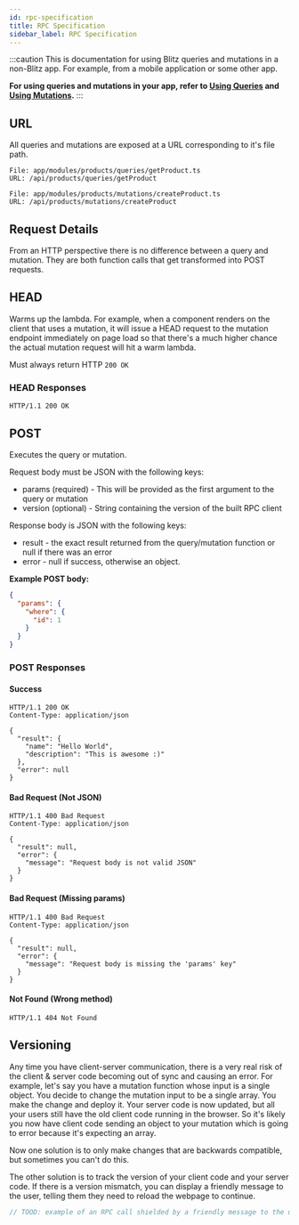 ```yaml
---
id: rpc-specification
title: RPC Specification
sidebar_label: RPC Specification
---
```


:::caution
This is documentation for using Blitz queries and mutations in a non-Blitz app. For example, from a mobile application or some other app.

**For using queries and mutations in your app, refer to [Using Queries](./query-usage.mdx) and [Using Mutations](./mutation-usage.mdx).**
:::

## URL

All queries and mutations are exposed at a URL corresponding to it's file path.

```
File: app/modules/products/queries/getProduct.ts
URL: /api/products/queries/getProduct

File: app/modules/products/mutations/createProduct.ts
URL: /api/products/mutations/createProduct
```

## Request Details

From an HTTP perspective there is no difference between a query and mutation. They are both function calls that get transformed into POST requests.

## HEAD

Warms up the lambda. For example, when a component renders on the client that uses a mutation, it will issue a HEAD request to the mutation endpoint immediately on page load so that there's a much higher chance the actual mutation request will hit a warm lambda.

Must always return HTTP `200 OK`

### HEAD Responses

```http
HTTP/1.1 200 OK
```

## POST

Executes the query or mutation.

Request body must be JSON with the following keys:

- params (required) - This will be provided as the first argument to the query or mutation
- version (optional) - String containing the version of the built RPC client

Response body is JSON with the following keys:

- result - the exact result returned from the query/mutation function or null if there was an error
- error - null if success, otherwise an object.

**Example POST body:**

```json
{
  "params": {
    "where": {
      "id": 1
    }
  }
}
```

### POST Responses

#### Success

```http
HTTP/1.1 200 OK
Content-Type: application/json

{
  "result": {
    "name": "Hello World",
    "description": "This is awesome :)"
  },
  "error": null
}
```

#### Bad Request (Not JSON)

```http
HTTP/1.1 400 Bad Request
Content-Type: application/json

{
  "result": null,
  "error": {
    "message": "Request body is not valid JSON"
  }
}
```

#### Bad Request (Missing params)

```http
HTTP/1.1 400 Bad Request
Content-Type: application/json

{
  "result": null,
  "error": {
    "message": "Request body is missing the 'params' key"
  }
}
```

#### Not Found (Wrong method)

```http
HTTP/1.1 404 Not Found
```

## Versioning

Any time you have client-server communication, there is a very real risk of the client & server code becoming out of sync and causing an error. For example, let's say you have a mutation function whose input is a single object. You decide to change the mutation input to be a single array. You make the change and deploy it. Your server code is now updated, but all your users still have the old client code running in the browser. So it's likely you now have client code sending an object to your mutation which is going to error because it's expecting an array.

Now one solution is to only make changes that are backwards compatible, but sometimes you can't do this.

The other solution is to track the version of your client code and your server code. If there is a version mismatch, you can display a friendly message to the user, telling them they need to reload the webpage to continue.

```js
// TOOD: example of an RPC call shielded by a friendly message to the user
```
